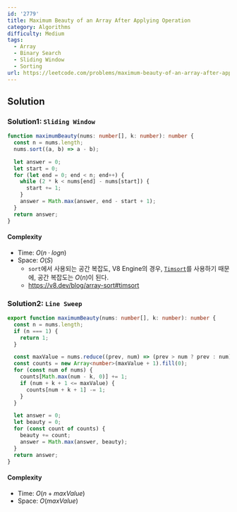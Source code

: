```yaml
---
id: '2779'
title: Maximum Beauty of an Array After Applying Operation
category: Algorithms
difficulty: Medium
tags:
  - Array
  - Binary Search
  - Sliding Window
  - Sorting
url: https://leetcode.com/problems/maximum-beauty-of-an-array-after-applying-operation
---
```


## Solution

### Solution1: `Sliding Window`

```typescript filename="solution.ts" copy
function maximumBeauty(nums: number[], k: number): number {
  const n = nums.length;
  nums.sort((a, b) => a - b);

  let answer = 0;
  let start = 0;
  for (let end = 0; end < n; end++) {
    while (2 * k < nums[end] - nums[start]) {
      start += 1;
    }
    answer = Math.max(answer, end - start + 1);
  }
  return answer;
}
```

#### Complexity

- Time: $O(n \cdot logn)$
- Space: $O(S)$
  - `sort`에서 사용되는 공간 복잡도, V8 Engine의 경우, [`Timsort`](https://en.wikipedia.org/wiki/Timsort)를 사용하기 때문에, 공간 복잡도는 $O(n)$이 된다.
  - https://v8.dev/blog/array-sort#timsort

### Solution2: `Line Sweep`

```typescript filename="solution.ts" copy
export function maximumBeauty(nums: number[], k: number): number {
  const n = nums.length;
  if (n === 1) {
    return 1;
  }

  const maxValue = nums.reduce((prev, num) => (prev > num ? prev : num), 0);
  const counts = new Array<number>(maxValue + 1).fill(0);
  for (const num of nums) {
    counts[Math.max(num - k, 0)] += 1;
    if (num + k + 1 <= maxValue) {
      counts[num + k + 1] -= 1;
    }
  }

  let answer = 0;
  let beauty = 0;
  for (const count of counts) {
    beauty += count;
    answer = Math.max(answer, beauty);
  }
  return answer;
}
```

#### Complexity

- Time: $O(n + maxValue)$
- Space: $O(maxValue)$
